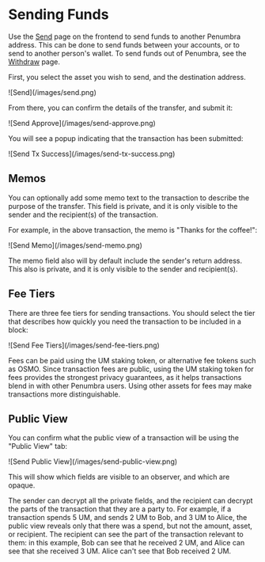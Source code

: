# Sending Funds

Use the [Send](https://app.penumbra.zone/#/send) page on the frontend to send funds to another Penumbra address. This can be done to send funds between your accounts, or to send to another person's wallet. To send funds out of Penumbra, see the [Withdraw](./withdraw.mdx) page.

First, you select the asset you wish to send, and the destination address.

<div className="flex justify-center">
  ![Send](/images/send.png)
</div>

From there, you can confirm the details of the transfer, and submit it:

<div className="flex justify-center">
  ![Send Approve](/images/send-approve.png)
</div>

You will see a popup indicating that the transaction has been submitted:

<div className="flex justify-center">
  ![Send Tx Success](/images/send-tx-success.png)
</div>

## Memos

You can optionally add some memo text to the transaction to describe the purpose of the transfer. This field is private, and it is only visible to the sender and the recipient(s) of the transaction.

For example, in the above transaction, the memo is "Thanks for the coffee!":

<div className="flex justify-center">
  ![Send Memo](/images/send-memo.png)
</div>

The memo field also will by default include the sender's return address. This also is private, and it is only visible to the sender and recipient(s).

## Fee Tiers

There are three fee tiers for sending transactions. You should select the tier that describes how quickly you need the transaction to be included in a block:

<div className="flex justify-center">
  ![Send Fee Tiers](/images/send-fee-tiers.png)
</div>

Fees can be paid using the UM staking token, or alternative fee tokens such as OSMO. Since transaction fees are public, using the UM staking token for fees provides the strongest privacy guarantees, as it helps transactions blend in with other Penumbra users. Using other assets for fees may make transactions more distinguishable.

## Public View

You can confirm what the public view of a transaction will be using the "Public View" tab:

<div className="flex justify-center">
  ![Send Public View](/images/send-public-view.png)
</div>

This will show which fields are visible to an observer, and which are opaque.

The sender can decrypt all the private fields, and the recipient can decrypt the parts of the transaction that they are a party to. For example, if a transaction spends 5 UM, and sends 2 UM to Bob, and 3 UM to Alice, the public view reveals only that there was a spend, but not the amount, asset, or recipient. The recipient can see the part of the transaction relevant to them: in this example, Bob can see that he received 2 UM, and Alice can see that she received 3 UM. Alice can't see that Bob received 2 UM.
